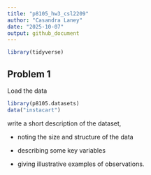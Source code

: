 ```yaml
---
title: "p8105_hw3_csl2209"
author: "Casandra Laney"
date: "2025-10-07"
output: github_document
---
```



```r
library(tidyverse)

```

## Problem 1

Load the data

```r
library(p8105.datasets)
data("instacart")

```

write a short description of the dataset, 

* noting the size and structure of the data

* describing some key variables

* giving illustrative examples of observations.